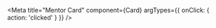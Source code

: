 
<Meta
  title="Mentor Card"
  component={Card}
  argTypes={{ onClick: { action: 'clicked' } }}
/>


<Canvas>
  <Story name="Available Mentor Card">
    <UserProvider>
      <Card
        mentor={{
          _id: 1,
          email: 'brentmclark@gmail.com',
          username: 'brentmclark',
          roles: ['Mentor'],
          avatar:
            'data:image/png;base64,iVBORw0KGgoAAAANSUhEUgAAAC0AAAAtBAMAAADINP+pAAAAG1BMVEXMzMyWlpa+vr6xsbG3t7fFxcWqqqqjo6OcnJzvcxCxAAAACXBIWXMAAA7EAAAOxAGVKw4bAAAANElEQVQ4jWNgGAUjGDCZpcBJZMBsgiCRgat5M4OJAohEBYlCigzhYBINGCcD1YPIUTCsAADs9gb4p4yG2QAAAABJRU5ErkJggg==',
          name: 'Brent M. Clark',
          country: 'US',
          description: 'Totally Awesome!',
          tags: ['Reactjs', 'node', 'javascript'],
          title: 'OSS Engineer at Coding Coach',
          available: true,
          channels: [
            {
              id: 'email@codingcoach.io',
              type: 'email',
            },
          ],
        }}
        isFav={false}
      />
    </UserProvider>
  </Story>
</Canvas>
